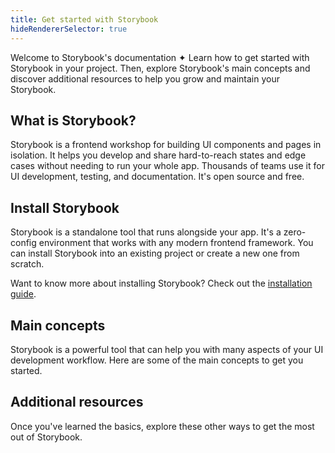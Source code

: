 ```yaml
---
title: Get started with Storybook
hideRendererSelector: true
---
```


Welcome to Storybook's documentation ✦ Learn how to get started with Storybook in your project. Then, explore Storybook's main concepts and discover additional resources to help you grow and maintain your Storybook.

## What is Storybook?

Storybook is a frontend workshop for building UI components and pages in isolation. It helps you develop and share hard-to-reach states and edge cases without needing to run your whole app. Thousands of teams use it for UI development, testing, and documentation. It's open source and free.

## Install Storybook

Storybook is a standalone tool that runs alongside your app. It's a zero-config environment that works with any modern frontend framework. You can install Storybook into an existing project or create a new one from scratch.

<CodeSnippets path="init-command.md" />

<HomeRenderers />

Want to know more about installing Storybook? Check out the [installation guide](./install.md).

## Main concepts

Storybook is a powerful tool that can help you with many aspects of your UI development workflow. Here are some of the main concepts to get you started.

<HomeConcepts />

## Additional resources

Once you've learned the basics, explore these other ways to get the most out of Storybook.

<HomeResources />